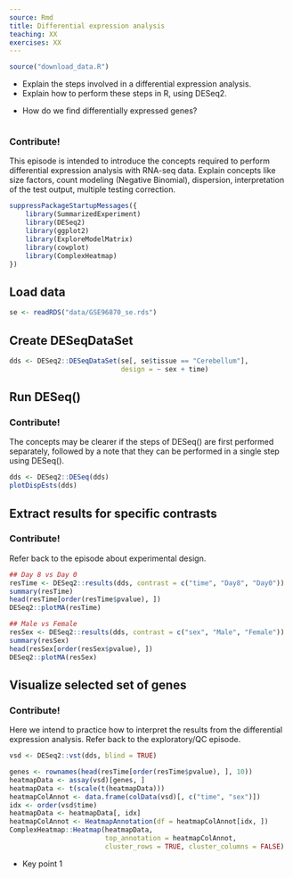```yaml
---
source: Rmd
title: Differential expression analysis
teaching: XX
exercises: XX
---
```


```r
source("download_data.R")
```

::::::::::::::::::::::::::::::::::::::: objectives

- Explain the steps involved in a differential expression analysis.
- Explain how to perform these steps in R, using DESeq2.

::::::::::::::::::::::::::::::::::::::::::::::::::

:::::::::::::::::::::::::::::::::::::::: questions

- How do we find differentially expressed genes?

::::::::::::::::::::::::::::::::::::::::::::::::::

```r
```

:::::::::::::::::::::::::::::::::::::::::  callout

### Contribute!

This episode is intended to introduce the concepts required to perform
differential expression analysis with RNA-seq data. Explain concepts like
size factors, count modeling (Negative Binomial), dispersion, interpretation
of the test output, multiple testing correction.


::::::::::::::::::::::::::::::::::::::::::::::::::

```r
suppressPackageStartupMessages({
    library(SummarizedExperiment)
    library(DESeq2)
    library(ggplot2)
    library(ExploreModelMatrix)
    library(cowplot)
    library(ComplexHeatmap)
})
```

## Load data

```r
se <- readRDS("data/GSE96870_se.rds")
```

## Create DESeqDataSet

```r
dds <- DESeq2::DESeqDataSet(se[, se$tissue == "Cerebellum"],
                            design = ~ sex + time)
```

## Run DESeq()

:::::::::::::::::::::::::::::::::::::::::  callout

### Contribute!

The concepts may be clearer if the steps of DESeq() are first performed
separately, followed by a note that they can be performed in a single step
using DESeq().


::::::::::::::::::::::::::::::::::::::::::::::::::

```r
dds <- DESeq2::DESeq(dds)
plotDispEsts(dds)
```

## Extract results for specific contrasts

:::::::::::::::::::::::::::::::::::::::::  callout

### Contribute!

Refer back to the episode about experimental design.


::::::::::::::::::::::::::::::::::::::::::::::::::

```r
## Day 8 vs Day 0
resTime <- DESeq2::results(dds, contrast = c("time", "Day8", "Day0"))
summary(resTime)
head(resTime[order(resTime$pvalue), ])
DESeq2::plotMA(resTime)

## Male vs Female
resSex <- DESeq2::results(dds, contrast = c("sex", "Male", "Female"))
summary(resSex)
head(resSex[order(resSex$pvalue), ])
DESeq2::plotMA(resSex)
```

## Visualize selected set of genes

:::::::::::::::::::::::::::::::::::::::::  callout

### Contribute!

Here we intend to practice how to interpret the results from the
differential expression analysis. Refer back to the exploratory/QC episode.


::::::::::::::::::::::::::::::::::::::::::::::::::

```r
vsd <- DESeq2::vst(dds, blind = TRUE)

genes <- rownames(head(resTime[order(resTime$pvalue), ], 10))
heatmapData <- assay(vsd)[genes, ]
heatmapData <- t(scale(t(heatmapData)))
heatmapColAnnot <- data.frame(colData(vsd)[, c("time", "sex")])
idx <- order(vsd$time)
heatmapData <- heatmapData[, idx]
heatmapColAnnot <- HeatmapAnnotation(df = heatmapColAnnot[idx, ])
ComplexHeatmap::Heatmap(heatmapData,
                        top_annotation = heatmapColAnnot,
                        cluster_rows = TRUE, cluster_columns = FALSE)
```

:::::::::::::::::::::::::::::::::::::::: keypoints

- Key point 1

::::::::::::::::::::::::::::::::::::::::::::::::::


